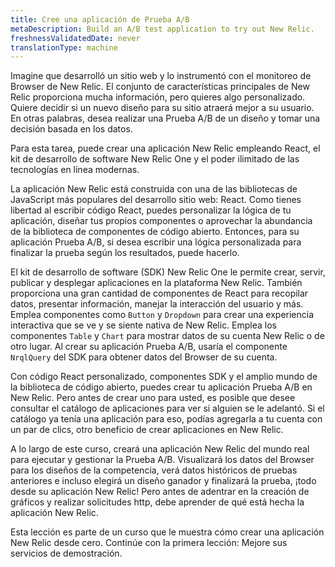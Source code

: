```yaml
---
title: Cree una aplicación de Prueba A/B
metaDescription: Build an A/B test application to try out New Relic.
freshnessValidatedDate: never
translationType: machine
---
```


Imagine que desarrolló un sitio web y lo instrumentó con el monitoreo de Browser de New Relic. El conjunto de características principales de New Relic proporciona mucha información, pero quieres algo personalizado. Quiere decidir si un nuevo diseño para su sitio atraerá mejor a su usuario. En otras palabras, desea realizar una Prueba A/B de un diseño y tomar una decisión basada en los datos.

Para esta tarea, puede crear una aplicación New Relic empleando React, el kit de desarrollo de software New Relic One y el poder ilimitado de las tecnologías en línea modernas.

La aplicación New Relic está construida con una de las bibliotecas de JavaScript más populares del desarrollo sitio web: React. Como tienes libertad al escribir código React, puedes personalizar la lógica de tu aplicación, diseñar tus propios componentes o aprovechar la abundancia de la biblioteca de componentes de código abierto. Entonces, para su aplicación Prueba A/B, si desea escribir una lógica personalizada para finalizar la prueba según los resultados, puede hacerlo.

El kit de desarrollo de software (SDK) New Relic One le permite crear, servir, publicar y desplegar aplicaciones en la plataforma New Relic. También proporciona una gran cantidad de componentes de React para recopilar datos, presentar información, manejar la interacción del usuario y más. Emplea componentes como `Button` y `Dropdown` para crear una experiencia interactiva que se ve y se siente nativa de New Relic. Emplea los componentes `Table` y `Chart` para mostrar datos de su cuenta New Relic o de otro lugar. Al crear su aplicación Prueba A/B, usaría el componente `NrqlQuery` del SDK para obtener datos del Browser de su cuenta.

Con código React personalizado, componentes SDK y el amplio mundo de la biblioteca de código abierto, puedes crear tu aplicación Prueba A/B en New Relic. Pero antes de crear uno para usted, es posible que desee consultar el catálogo de aplicaciones para ver si alguien se le adelantó. Si el catálogo ya tenía una aplicación para eso, podías agregarla a tu cuenta con un par de clics, otro beneficio de crear aplicaciones en New Relic.

A lo largo de este curso, creará una aplicación New Relic del mundo real para ejecutar y gestionar la Prueba A/B. Visualizará los datos del Browser para los diseños de la competencia, verá datos históricos de pruebas anteriores e incluso elegirá un diseño ganador y finalizará la prueba, ¡todo desde su aplicación New Relic! Pero antes de adentrar en la creación de gráficos y realizar solicitudes http, debe aprender de qué está hecha la aplicación New Relic.

<Callout variant="course">
  Esta lección es parte de un curso que le muestra cómo crear una aplicación New Relic desde cero. Continúe con la primera lección: Mejore sus servicios de demostración.
</Callout>
